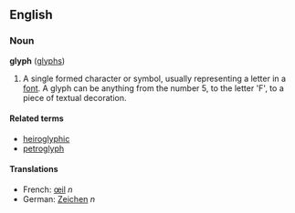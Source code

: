 ==English==
===Noun===
'''glyph''' ([[glyphs]])

# A single formed character or symbol, usually representing a letter in a [[font]]. A glyph can be anything from the number 5, to the letter 'F', to a piece of textual decoration.

====Related terms====
*[[heiroglyphic]]
*[[petroglyph]]

====Translations====
*French: [[œil]] ''n''
*German: [[Zeichen]] ''n''